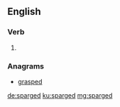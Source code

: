 ==English==

===Verb===
{{head|en|verb form}}

# {{en-past of|sparge}}

===Anagrams===
* [[grasped#English|grasped]]

[[de:sparged]]
[[ku:sparged]]
[[mg:sparged]]